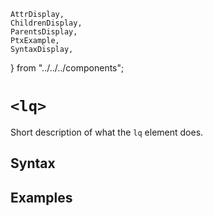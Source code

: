     AttrDisplay,
    ChildrenDisplay,
    ParentsDisplay,
    PtxExample,
    SyntaxDisplay,
} from "../../../components";

# `<lq>`

Short description of what the `lq` element does.

## Syntax

<SyntaxDisplay name="lq" />

## Examples

    
